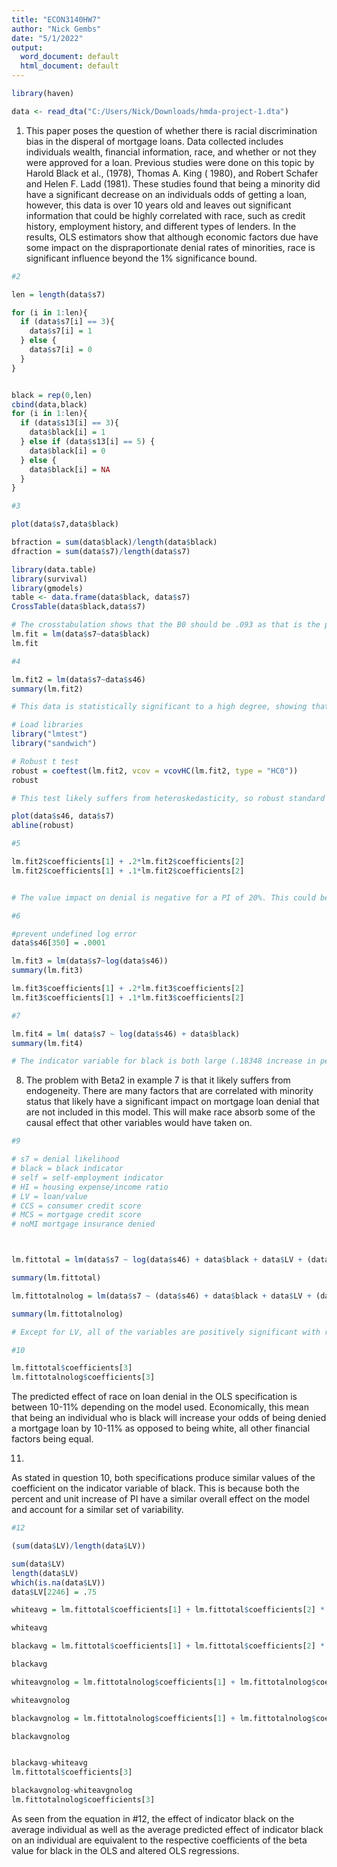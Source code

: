 ```yaml
---
title: "ECON3140HW7"
author: "Nick Gembs"
date: "5/1/2022"
output:
  word_document: default
  html_document: default
---
```


```r
library(haven)

data <- read_dta("C:/Users/Nick/Downloads/hmda-project-1.dta")

```



1. This paper poses the question of whether there is racial discrimination bias in the disperal of mortgage loans. Data collected includes individuals wealth, financial information, race, and whether or not they were approved for a loan. Previous studies were done on this topic by Harold Black et al., (1978), Thomas A. King ( 1980), and Robert Schafer and Helen F. Ladd (1981). These studies found that being a minority did have a significant decrease on an individuals odds of getting a loan, however, this data is over 10 years old and leaves out significant information that could be highly correlated with race, such as credit history, employment history, and different types of lenders. In the results, OLS estimators show that although economic factors due have some impact on the dispraportionate denial rates of minorities, race is significant influence beyond the 1% significance bound.


```r

#2

len = length(data$s7)

for (i in 1:len){
  if (data$s7[i] == 3){
    data$s7[i] = 1
  } else {
    data$s7[i] = 0
  }
}


black = rep(0,len)
cbind(data,black)
for (i in 1:len){
  if (data$s13[i] == 3){
    data$black[i] = 1
  } else if (data$s13[i] == 5) {
    data$black[i] = 0
  } else {
    data$black[i] = NA
  }
}

```

```r
#3

plot(data$s7,data$black)

bfraction = sum(data$black)/length(data$black)
dfraction = sum(data$s7)/length(data$s7)

library(data.table)
library(survival)
library(gmodels)
table <- data.frame(data$black, data$s7)
CrossTable(data$black,data$s7)

# The crosstabulation shows that the B0 should be .093 as that is the percent of denials when the individual is not black. B1 should be .283-.093 as that is the difference in percent denials when the individual race is changed to black.
lm.fit = lm(data$s7~data$black)
lm.fit
```

```r
#4

lm.fit2 = lm(data$s7~data$s46)
summary(lm.fit2)

# This data is statistically significant to a high degree, showing that being denied for a loan is highly correlated (positively) with a given individual's payment/income ratio. This makes sense as cash outflows are harmful to a person's financials while inflows are a benefit. Banks prefer savers over spenders.

# Load libraries
library("lmtest")
library("sandwich")

# Robust t test
robust = coeftest(lm.fit2, vcov = vcovHC(lm.fit2, type = "HC0"))
robust

# This test likely suffers from heteroskedasticity, so robust standard errors are preferred.

plot(data$s46, data$s7)
abline(robust)
```

```r
#5

lm.fit2$coefficients[1] + .2*lm.fit2$coefficients[2]
lm.fit2$coefficients[1] + .1*lm.fit2$coefficients[2]


# The value impact on denial is negative for a PI of 20%. This could be interpereted as a 20% PI decreasing the odds of denial as it is a financially healthy value. A PI of 10% decreases the value further, but only by a small amount. To make this amount more accurate. we can use a log model that will account for percent changes rather than unit changes.
```

```r
#6

#prevent undefined log error
data$s46[350] = .0001

lm.fit3 = lm(data$s7~log(data$s46))
summary(lm.fit3)

lm.fit3$coefficients[1] + .2*lm.fit3$coefficients[2]
lm.fit3$coefficients[1] + .1*lm.fit3$coefficients[2]
```

```r
#7

lm.fit4 = lm( data$s7 ~ log(data$s46) + data$black)
summary(lm.fit4)

# The indicator variable for black is both large (.18348 increase in percent for black) and statistically significant (p=2x10^-16)
```

8. The problem with Beta2 in example 7 is that it likely suffers from endogeneity. There are many factors that are correlated with minority status that likely have a significant impact on mortgage loan denial that are not included in this model. This will make race absorb some of the causal effect that other variables would have taken on.

```r
#9

# s7 = denial likelihood
# black = black indicator
# self = self-employment indicator
# HI = housing expense/income ratio
# LV = loan/value
# CCS = consumer credit score
# MCS = mortgage credit score
# noMI mortgage insurance denied



lm.fittotal = lm(data$s7 ~ log(data$s46) + data$black + data$LV + (data$LV)^2 + data$HI + data$self + data$CCS + data$MCS + data$NoMI)

summary(lm.fittotal)

lm.fittotalnolog = lm(data$s7 ~ (data$s46) + data$black + data$LV + (data$LV)^2 + data$HI + data$self + data$CCS + data$MCS + data$NoMI)

summary(lm.fittotalnolog)

# Except for LV, all of the variables are positively significant with regards to loan denial in at least one of the two regressions. This makes economical sense because each of the variables (besides black) are either an indicator or measurement of something that would make an individual a more fiscally risky investment.Taking the log of PI switches its significance with HI, this is likely because there is a high degree of correltaion/collinearity between the two variables.

```
```r
#10

lm.fittotal$coefficients[3]
lm.fittotalnolog$coefficients[3]
```
The predicted effect of race on loan denial in the OLS specification is between 10-11% depending on the model used. Economically, this mean that being an individual who is black will increase your odds of being denied a mortgage loan by 10-11% as opposed to being white, all other financial factors being equal.


11.

As stated in question 10, both specifications produce similar values of the coefficient on the indicator variable of black. This is because both the percent and unit increase of PI have a similar overall effect on the model and account for a similar set of variability.


```r
#12

(sum(data$LV)/length(data$LV))

sum(data$LV)
length(data$LV)
which(is.na(data$LV))
data$LV[2246] = .75

whiteavg = lm.fittotal$coefficients[1] + lm.fittotal$coefficients[2] * (sum(log(data$s46))/length(data$s46)) + lm.fittotal$coefficients[3] * 0 + lm.fittotal$coefficients[4] * (sum(data$LV)/length(data$LV)) + lm.fittotal$coefficients[4] * (sum((data$LV)^2)/length((data$LV)^2)) + lm.fittotal$coefficients[5] * (sum(data$HI)/length(data$HI)) + lm.fittotal$coefficients[6] * (sum(data$self)/length(data$self)) + lm.fittotal$coefficients[7] * (sum(data$CCS)/length(data$CCS)) + lm.fittotal$coefficients[8] * (sum(data$MCS)/length(data$MCS)) + lm.fittotal$coefficients[9] * (sum(data$NoMI)/length(data$NoMI))

whiteavg

blackavg = lm.fittotal$coefficients[1] + lm.fittotal$coefficients[2] * (sum(log(data$s46))/length(data$s46)) + lm.fittotal$coefficients[3] * 1 + lm.fittotal$coefficients[4] * (sum(data$LV)/length(data$LV)) + lm.fittotal$coefficients[4] * (sum((data$LV)^2)/length((data$LV)^2)) + lm.fittotal$coefficients[5] * (sum(data$HI)/length(data$HI)) + lm.fittotal$coefficients[6] * (sum(data$self)/length(data$self)) + lm.fittotal$coefficients[7] * (sum(data$CCS)/length(data$CCS)) + lm.fittotal$coefficients[8] * (sum(data$MCS)/length(data$MCS)) + lm.fittotal$coefficients[9] * (sum(data$NoMI)/length(data$NoMI))

blackavg

whiteavgnolog = lm.fittotalnolog$coefficients[1] + lm.fittotalnolog$coefficients[2] * (sum((data$s46))/length(data$s46)) + lm.fittotalnolog$coefficients[3] * 0 + lm.fittotalnolog$coefficients[4] * (sum(data$LV)/length(data$LV)) + lm.fittotalnolog$coefficients[4] * (sum((data$LV)^2)/length((data$LV)^2)) + lm.fittotalnolog$coefficients[5] * (sum(data$HI)/length(data$HI)) + lm.fittotalnolog$coefficients[6] * (sum(data$self)/length(data$self)) + lm.fittotalnolog$coefficients[7] * (sum(data$CCS)/length(data$CCS)) + lm.fittotalnolog$coefficients[8] * (sum(data$MCS)/length(data$MCS)) + lm.fittotalnolog$coefficients[9] * (sum(data$NoMI)/length(data$NoMI))

whiteavgnolog

blackavgnolog = lm.fittotalnolog$coefficients[1] + lm.fittotalnolog$coefficients[2] * (sum((data$s46))/length(data$s46)) + lm.fittotalnolog$coefficients[3] * 1 + lm.fittotalnolog$coefficients[4] * (sum(data$LV)/length(data$LV)) + lm.fittotalnolog$coefficients[4] * (sum((data$LV)^2)/length((data$LV)^2)) + lm.fittotalnolog$coefficients[5] * (sum(data$HI)/length(data$HI)) + lm.fittotalnolog$coefficients[6] * (sum(data$self)/length(data$self)) + lm.fittotalnolog$coefficients[7] * (sum(data$CCS)/length(data$CCS)) + lm.fittotalnolog$coefficients[8] * (sum(data$MCS)/length(data$MCS)) + lm.fittotalnolog$coefficients[9] * (sum(data$NoMI)/length(data$NoMI))

blackavgnolog


blackavg-whiteavg
lm.fittotal$coefficients[3]

blackavgnolog-whiteavgnolog
lm.fittotalnolog$coefficients[3]

``` 
As seen from the equation in #12, the effect of indicator black on the average individual as well as the average predicted effect of indicator black on an individual are equivalent to the respective coefficients of the beta value for black in the OLS and altered OLS regressions.
